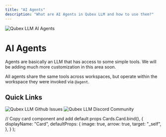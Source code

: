 ```yaml
---
title: "AI Agents"
description: "What are AI Agents in Qubex LLM and how to use them?"
---
```



<Image
  src="/images/guides/ai-agents/header-image.png"
  height={1080}
  width={1920}
  quality={100}
  alt="Qubex LLM AI Agents"
/>

# AI Agents

Agents are basically an LLM that has access to some simple tools. We will be adding much more customization in this area soon.

All agents share the same tools across workspaces, but operate within the workspace they were invoked via `@agent`.

## Quick Links

<Cards>
  <Card title="Agent Setup Guide" href="/agent/setup"> 
    <Image
      src="/images/guides/ai-agents/setup.png" 
      height={1080} 
      width={1920} 
      quality={100}
      alt="Qubex LLM Github Issues"
    />
  </Card>

  <Card title="Agent Usage Guide" href="/agent/usage"> 
    <Image
      src="/images/guides/ai-agents/usage.png" 
      height={1080} 
      width={1920}
      quality={100} 
      alt="Qubex LLM Discord Community"
    />
  </Card>
</Cards>

  // Copy card component and add default props
  Cards.Card.bind(),
  {
    displayName: "Card",
    defaultProps: {
      image: true,
      arrow: true,
      target: "_self",
    },
  }
);

<style global jsx>{`
  img {
    aspect-ratio: 16/9;
    object-fit: cover;
  }
`}</style>
